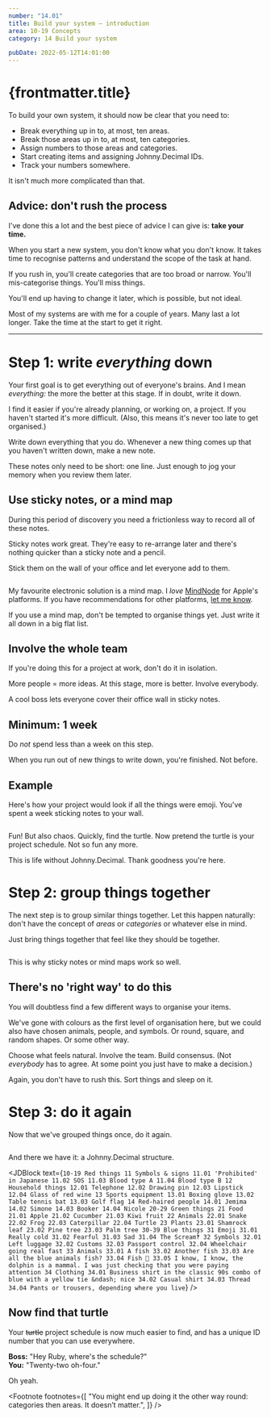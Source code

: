 ```yaml
---
number: "14.01"
title: Build your system – introduction
area: 10-19 Concepts
category: 14 Build your system

pubDate: 2022-05-12T14:01:00
---
```



# {frontmatter.title}

To build your own system, it should now be clear that you need to:

- Break everything up in to, at most, ten areas.
- Break those areas up in to, at most, ten categories.<FootRef n={1} />
- Assign numbers to those areas and categories.
- Start creating items and assigning Johnny.Decimal IDs.
- Track your numbers somewhere.

It isn't much more complicated than that.

## Advice: don't rush the process

I've done this a lot and the best piece of advice I can give is: **take your time.**

When you start a new system, you don't know what you don't know. It takes time to recognise patterns and understand the scope of the task at hand.

If you rush in, you'll create categories that are too broad or narrow. You'll mis-categorise things. You'll miss things.

You'll end up having to change it later, which is possible, but not ideal.

Most of my systems are with me for a couple of years. Many last a lot longer. Take the time at the start to get it right.

---

# Step 1: write _everything_ down

Your first goal is to get everything out of everyone's brains. And I mean _everything:_ the more the better at this stage. If in doubt, write it down.

I find it easier if you're already planning, or working on, a project. If you haven't started it's more difficult. (Also, this means it's never too late to get organised.)

Write down everything that you do. Whenever a new thing comes up that you haven't written down, make a new note.

These notes only need to be short: one line. Just enough to jog your memory when you review them later.

## Use sticky notes, or a mind map

During this period of discovery you need a frictionless way to record all of these notes.

Sticky notes work great. They're easy to re-arrange later and there's nothing quicker than a sticky note and a pencil.

Stick them on the wall of your office and let everyone add to them.

<img srcset="/img/14.01-sticky-note-wall.jpg 2x" />

My favourite electronic solution is a mind map. I _love_ [MindNode](https://www.mindnode.com) for Apple's platforms. If you have recommendations for other platforms, [let me know](/20-29-communication/21-send-and-receive/21.01-contact-me/).

If you use a mind map, don't be tempted to organise things yet. Just write it all down in a big flat list.

## Involve the whole team

If you're doing this for a project at work, don't do it in isolation.

More people = more ideas. At this stage, more is better. Involve everybody.

A cool boss lets everyone cover their office wall in sticky notes.

## Minimum: 1 week

Do _not_ spend less than a week on this step.

When you run out of new things to write down, you're finished. Not before.

## Example

Here's how your project would look if all the things were emoji. You've spent a week sticking notes to your wall.

<img class="no-invert" srcset="/img/14.01-emoji-chaos.jpg 2x" />

Fun! But also chaos. Quickly, find the turtle. Now pretend the turtle is your project schedule. Not so fun any more.

This is life without Johnny.Decimal. Thank goodness you're here.

# Step 2: group things together

The next step is to group similar things together. Let this happen naturally: don't have the concept of _areas_ or _categories_ or whatever else in mind.

Just bring things together that feel like they should be together.

<img class="no-invert" srcset="/img/14.01-emoji-step1.jpg 2x" />

This is why sticky notes or mind maps work so well.

## There's no 'right way' to do this

You will doubtless find a few different ways to organise your items.

We've gone with colours as the first level of organisation here, but we could also have chosen animals, people, and symbols. Or round, square, and random shapes. Or some other way.

Choose what feels natural. Involve the team. Build consensus. (Not _everybody_ has to agree. At some point you just have to make a decision.)

Again, you don't have to rush this. Sort things and sleep on it.

# Step 3: do it again

Now that we've grouped things once, do it again.

<img class="no-invert" srcset="/img/14.01-emoji-step2.jpg 2x" />

And there we have it: a Johnny.Decimal structure.

<JDBlock
  text={`
10-19 Red things
   11 Symbols & signs
      11.01 'Prohibited' in Japanese
      11.02 SOS
      11.03 Blood type A
      11.04 Blood type B
   12 Household things
      12.01 Telephone
      12.02 Drawing pin
      12.03 Lipstick
      12.04 Glass of red wine
   13 Sports equipment
      13.01 Boxing glove
      13.02 Table tennis bat
      13.03 Golf flag
   14 Red-haired people
      14.01 Jemima
      14.02 Simone
      14.03 Booker
      14.04 Nicole
20-29 Green things
   21 Food
      21.01 Apple
      21.02 Cucumber
      21.03 Kiwi fruit
   22 Animals
      22.01 Snake
      22.02 Frog
      22.03 Caterpillar
      22.04 Turtle
   23 Plants
      23.01 Shamrock leaf
      23.02 Pine tree
      23.03 Palm tree
30-39 Blue things
   31 Emoji
      31.01 Really cold
      31.02 Fearful
      31.03 Sad
      31.04 The Scream‽
   32 Symbols
      32.01 Left luggage
      32.02 Customs
      32.03 Passport control
      32.04 Wheelchair going real fast
   33 Animals
      33.01 A fish
      33.02 Another fish
      33.03 Are all the blue animals fish?
      33.04 Fish 🥱
      33.05 I know, I know, the dolphin is a mammal. I was just checking that you were paying attention
   34 Clothing
      34.01 Business shirt in the classic 90s combo of blue with a yellow tie &ndash; nice
      34.02 Casual shirt
      34.03 Thread
      34.04 Pants or trousers, depending where you live
`}
/>

## Now find that turtle

Your ~~turtle~~ project schedule is now much easier to find, and has a unique ID number that you can use everywhere.

**Boss:** "Hey Ruby, where's the schedule?"  
**You:** "Twenty-two oh-four."

Oh yeah.

<Footnote
  footnotes={[
    "You might end up doing it the other way round: categories then areas. It doesn&rsquo;t matter.",
  ]}
/>
